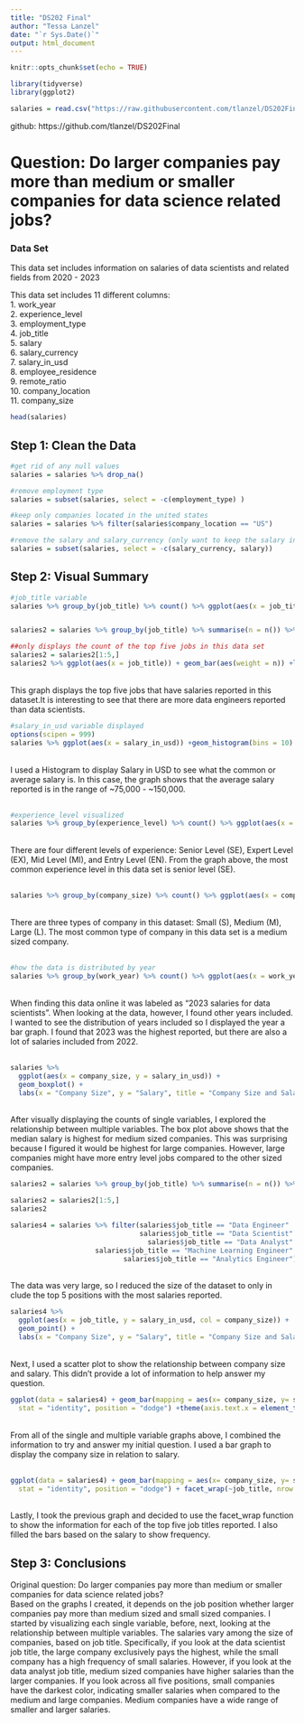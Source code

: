 ```yaml
---
title: "DS202 Final"
author: "Tessa Lanzel"
date: "`r Sys.Date()`"
output: html_document
---
```


```r
knitr::opts_chunk$set(echo = TRUE)
```

```r
library(tidyverse)
library(ggplot2)
```

```r
salaries = read.csv("https://raw.githubusercontent.com/tlanzel/DS202Final/main/ds_salaries.csv")
```
github: https://github.com/tlanzel/DS202Final

# Question: Do larger companies pay more than medium or smaller companies for data science related jobs? 

### Data Set  

This data set includes information on salaries of data scientists and related fields from 2020 - 2023

This data set includes 11 different columns:   
1. work_year  
2. experience_level  
3. employment_type  
4. job_title  
5. salary  
6. salary_currency  
7. salary_in_usd  
8. employee_residence  
9. remote_ratio  
10. company_location  
11. company_size  

```r
head(salaries)
```

## Step 1: Clean the Data

```r
#get rid of any null values
salaries = salaries %>% drop_na()

#remove employment type
salaries = subset(salaries, select = -c(employment_type) )

#keep only companies located in the united states 
salaries = salaries %>% filter(salaries$company_location == "US")

#remove the salary and salary_currency (only want to keep the salary in terms of usd)
salaries = subset(salaries, select = -c(salary_currency, salary))
```


## Step 2: Visual Summary  

```r
#job_title variable
salaries %>% group_by(job_title) %>% count() %>% ggplot(aes(x = job_title)) + geom_bar(aes(weight = n))+labs(x = "Job Title", y = "Count", title = "Job Title")


salaries2 = salaries %>% group_by(job_title) %>% summarise(n = n()) %>% arrange(desc(n))

##only displays the count of the top five jobs in this data set
salaries2 = salaries2[1:5,]
salaries2 %>% ggplot(aes(x = job_title)) + geom_bar(aes(weight = n)) +labs(x = "Job Title", y = "Count", title = "Job Title")

```
<br>
This graph displays the top five jobs that have salaries reported in this dataset.It is interesting to see that there are more data engineers reported than data scientists. 
<br>

```r
#salary_in_usd variable displayed
options(scipen = 999)  
salaries %>% ggplot(aes(x = salary_in_usd)) +geom_histogram(bins = 10) +labs(x = "Salary in USD", y = "Count", title = "Salary in USD")

```
<br>
I used a Histogram to display Salary in USD to see what the common or average salary is. In this case, the graph shows that the average salary reported is in the range of ~75,000 - ~150,000.  
<br>
```r
#experience_level visualized 
salaries %>% group_by(experience_level) %>% count() %>% ggplot(aes(x = experience_level)) + geom_bar(aes(weight = n)) +labs(x = "Experience Level", y = "Count", title = "Experience Level")
```
<br>
There are four different levels of experience: Senior Level (SE), Expert Level (EX), Mid Level (MI), and Entry Level (EN). From the graph above, the most common experience level in this data set is senior level (SE).  
<br>
```r
salaries %>% group_by(company_size) %>% count() %>% ggplot(aes(x = company_size)) + geom_bar(aes(weight = n)) +labs(x = "Company Size", y = "Count", title = "Company Size")
```
<br>
There are three types of company in this dataset: Small (S), Medium (M), Large (L). The most common type of company in this data set is a medium sized company.  
<br>
```r
#how the data is distributed by year
salaries %>% group_by(work_year) %>% count() %>% ggplot(aes(x = work_year)) + geom_bar(aes(weight = n)) +labs(x = "Year", y = "Count", title = "Year")
```
<br>
When finding this data online it was labeled as "2023 salaries for data scientists". When looking at the data, however, I found other years included. I wanted to see the distribution of years included so I displayed the year a bar graph. I found that 2023 was the highest reported, but there are also a lot of salaries included from 2022.  
<br>

```r
salaries %>%
  ggplot(aes(x = company_size, y = salary_in_usd)) +
  geom_boxplot() +
  labs(x = "Company Size", y = "Salary", title = "Company Size and Salary")
```
<br>
After visually displaying the counts of single variables, I explored the relationship between multiple variables. The box plot above shows that the median salary is highest for medium sized companies. This was surprising because I figured it would be highest for large companies. However, large companies might have more entry level jobs compared to the other sized companies. 
<br>

```r
salaries2 = salaries %>% group_by(job_title) %>% summarise(n = n()) %>% arrange(desc(n))

salaries2 = salaries2[1:5,]
salaries2

salaries4 = salaries %>% filter(salaries$job_title == "Data Engineer" |
                                salaries$job_title == "Data Scientist" |
                                  salaries$job_title == "Data Analyst" |
                     salaries$job_title == "Machine Learning Engineer" |
                            salaries$job_title == "Analytics Engineer")
```
<br>
The data was very large, so I reduced the size of the dataset to only in clude the top 5 positions with the most salaries reported. 

```r
salaries4 %>%
  ggplot(aes(x = job_title, y = salary_in_usd, col = company_size)) +
  geom_point() +
  labs(x = "Company Size", y = "Salary", title = "Company Size and Salary") + coord_flip()
```
<br>
Next, I used a scatter plot to show the relationship between company size and salary. This didn't provide a lot of information to help answer my question. 
<br>

```r
ggplot(data = salaries4) + geom_bar(mapping = aes(x= company_size, y= salary_in_usd),
  stat = "identity", position = "dodge") +theme(axis.text.x = element_text(angle=45, vjust=1, hjust=1)) 
```
<br>
From all of the single and multiple variable graphs above, I combined the information to try and answer my initial question. I used a bar graph to display the company size in relation to salary.  
<br>

```r
ggplot(data = salaries4) + geom_bar(mapping = aes(x= company_size, y= salary_in_usd, fill=salary_in_usd),
  stat = "identity", position = "dodge") + facet_wrap(~job_title, nrow =1) +theme(axis.text.x = element_text(angle=45, vjust=1, hjust=1))
```
<br>
Lastly, I took the previous graph and decided to use the facet_wrap function to show the information for each of the top five job titles reported. I also filled the bars based on the salary to show frequency. 
<br>  

## Step 3: Conclusions 
Original question: Do larger companies pay more than medium or smaller companies for data science related jobs?  
Based on the graphs I created, it depends on the job position whether larger companies pay more than medium sized and small sized companies. I started by visualizing each single variable, before, next, looking at the relationship between multiple variables. The salaries vary among the size of companies, based on job title. Specifically, if you look at the data scientist job title, the large company exclusively pays the highest, while the small company has a high frequency of small salaries. However, if you look at the data analyst job title, medium sized companies have higher salaries than the larger companies. If you look across all five positions, small companies have the darkest color, indicating smaller salaries when compared to the medium and large companies. Medium companies have a wide range of smaller and larger salaries. 
